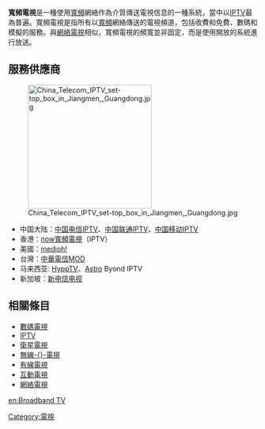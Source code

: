 {{unreferenced|time=2014-11-21T14:10:03+00:00}}

{{noteTA
|G1 = IT
}}

'''寬頻電視'''是一種使用[[寬頻|寬頻]]網絡作為介質傳送電視信息的一種系統，當中以[[IPTV|IPTV]]最為普遍。寬頻電視是指所有以[[寬頻|寬頻]]網絡傳送的電視頻道，包括收費和免費、數碼和模擬的服務。與[[網絡電視|網絡電視]]相似，寬頻電視的頻寬並非固定，而是使用開放的系統進行放送。

==服務供應商==
[[File:China_Telecom_IPTV_set-top_box_in_Jiangmen,_Guangdong.jpg|250px]]
* 中国大陆：[[中国电信|中国电信]][[IPTV|IPTV]]、[[中国联通|中国联通]]IPTV、[[中国移动|中国移动]]IPTV
* 香港：[[now寬頻電視|now寬頻電視]]（IPTV）
* 美國：[[medioh!|medioh!]]
* 台灣：[[中華電信MOD|中華電信MOD]]
* 马来西亚: [[Unifi_TV|HyppTV]]、[[Astro集團|Astro]] Byond IPTV
* 新加坡：[[新电信电视|新电信电视]]

==相關條目==
*[[數碼電視|數碼電視]]
*[[IPTV|IPTV]]
*[[衛星電視|衛星電視]]
*[[地面電視|無線-{}-電視]]
*[[有線電視|有線電視]]
*[[互動電視|互動電視]]
*[[網絡電視|網絡電視]]

{{tv-stub}}
[[Category:電視|Category:電視]]

[[en:Broadband_TV|en:Broadband TV]]